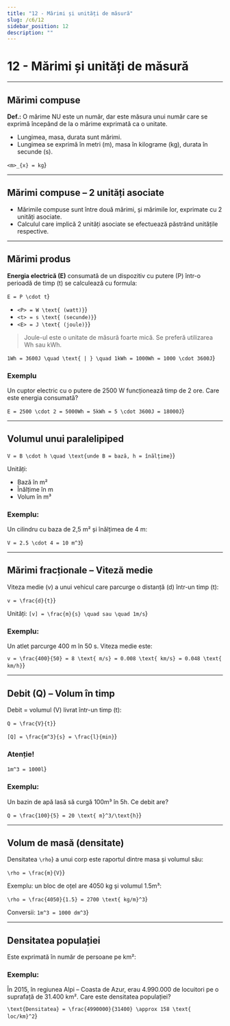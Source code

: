 ```yaml
---
title: "12 - Mărimi și unități de măsură"
slug: /c6/12
sidebar_position: 12
description: ""
---
```



# 12 - Mărimi și unități de măsură
---
## Mărimi compuse

**Def.:** O mărime NU este un număr, dar este măsura unui număr care se exprimă începând de la o mărime exprimată ca o unitate.

- Lungimea, masa, durata sunt mărimi.
- Lungimea se exprimă în metri (m), masa în kilograme (kg), durata în secunde (s).

<Math display={true}>{String.raw`<m>_{x} = kg`}</Math>

---

## Mărimi compuse – 2 unități asociate

- Mărimile compuse sunt între două mărimi, și mărimile lor, exprimate cu 2 unități asociate.
- Calculul care implică 2 unități asociate se efectuează păstrând unitățile respective.

---

## Mărimi produs

**Energia electrică (E)** consumată de un dispozitiv cu putere (P) într-o perioadă de timp (t) se calculează cu formula:

<Math display={true}>{String.raw`E = P \cdot t`}</Math>

- <Math>{String.raw`<P> = W \text{ (watt)}`}</Math>
- <Math>{String.raw`<t> = s \text{ (secunde)}`}</Math>
- <Math>{String.raw`<E> = J \text{ (joule)}`}</Math>

> Joule-ul este o unitate de măsură foarte mică. Se preferă utilizarea Wh sau kWh.

<Math display={true}>{String.raw`1Wh = 3600J \quad \text{ | } \quad 1kWh = 1000Wh = 1000 \cdot 3600J`}</Math>

### Exemplu

Un cuptor electric cu o putere de 2500 W funcționează timp de 2 ore. Care este energia consumată?

<Math display={true}>{String.raw`E = 2500 \cdot 2 = 5000Wh = 5kWh = 5 \cdot 3600J = 18000J`}</Math>

---

## Volumul unui paralelipiped

<Math display={true}>{String.raw`V = B \cdot h \quad \text{unde B = bază, h = înălțime}`}</Math>

Unități:
- Bază în m²
- Înălțime în m
- Volum în m³

### Exemplu:
Un cilindru cu baza de 2,5 m² și înălțimea de 4 m:

<Math display={true}>{String.raw`V = 2.5 \cdot 4 = 10 m^3`}</Math>

---

## Mărimi fracționale – Viteză medie

Viteza medie (v) a unui vehicul care parcurge o distanță (d) într-un timp (t):

<Math display={true}>{String.raw`v = \frac{d}{t}`}</Math>

Unități:
<Math>{String.raw`[v] = \frac{m}{s} \quad sau \quad 1m/s`}</Math>

### Exemplu:
Un atlet parcurge 400 m în 50 s. Viteza medie este:

<Math display={true}>{String.raw`v = \frac{400}{50} = 8 \text{ m/s} = 0.008 \text{ km/s} = 0.048 \text{ km/h}`}</Math>

---

## Debit (Q) – Volum în timp

Debit = volumul (V) livrat într-un timp (t):

<Math display={true}>{String.raw`Q = \frac{V}{t}`}</Math>

<Math>{String.raw`[Q] = \frac{m^3}{s} = \frac{l}{min}`}</Math>

### Atenție!
<Math display={true}>{String.raw`1m^3 = 1000l`}</Math>

### Exemplu:
Un bazin de apă lasă să curgă 100m³ în 5h. Ce debit are?

<Math display={true}>{String.raw`Q = \frac{100}{5} = 20 \text{ m}^3/\text{h}`}</Math>

---

## Volum de masă (densitate)

Densitatea <Math>{String.raw`\rho`}</Math> a unui corp este raportul dintre masa și volumul său:

<Math display={true}>{String.raw`\rho = \frac{m}{V}`}</Math>

Exemplu: un bloc de oțel are 4050 kg și volumul 1.5m³:

<Math display={true}>{String.raw`\rho = \frac{4050}{1.5} = 2700 \text{ kg/m}^3`}</Math>

Conversii:
<Math>{String.raw`1m^3 = 1000 dm^3`}</Math>

---

## Densitatea populației

Este exprimată în număr de persoane pe km²:

### Exemplu:
În 2015, în regiunea Alpi – Coasta de Azur, erau 4.990.000 de locuitori pe o suprafață de 31.400 km². Care este densitatea populației?

<Math display={true}>{String.raw`\text{Densitatea} = \frac{4990000}{31400} \approx 158 \text{ loc/km}^2`}</Math>

